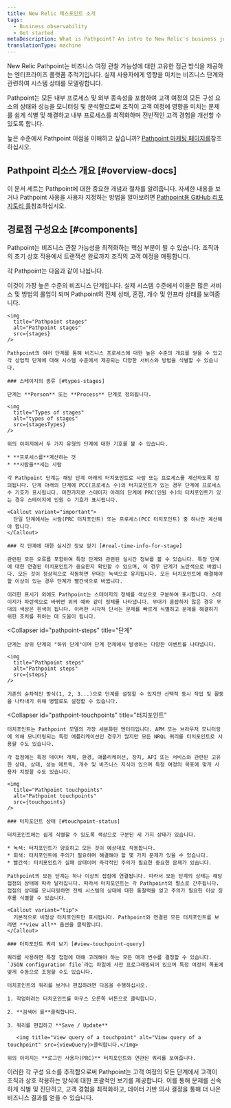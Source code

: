 ```yaml
---
title: New Relic 패스포인트 소개
tags:
  - Business observability
  - Get started
metaDescription: What is Pathpoint? An intro to New Relic's business journey observability.
translationType: machine
---
```







New Relic Pathpoint는 비즈니스 여정 관찰 가능성에 대한 고유한 접근 방식을 제공하는 엔터프라이즈 플랫폼 추적기입니다. 실제 사용자에게 영향을 미치는 비즈니스 단계와 관련하여 시스템 상태를 모델링합니다.

Pathpoint는 모든 내부 프로세스 및 외부 종속성을 포함하여 고객 여정의 모든 구성 요소의 상태와 성능을 모니터링 및 분석함으로써 조직이 고객 여정에 영향을 미치는 문제를 쉽게 식별 및 해결하고 내부 프로세스를 최적화하며 전반적인 고객 경험을 개선할 수 있도록 합니다.

높은 수준에서 Pathpoint 이점을 이해하고 싶습니까? [Pathpoint 마케팅 페이지를](https://newrelic.com/platform/pathpoint)참조하십시오.

## Pathpoint 리소스 개요 [#overview-docs]

이 문서 세트는 Pathpoint에 대한 중요한 개념과 절차를 알려줍니다. 자세한 내용을 보거나 Pathpoint 사용을 사용자 지정하는 방법을 알아보려면 [Pathpoint용 GitHub 리포지토리 를](https://github.com/newrelic/nr1-pathpoint)참조하십시오.

## 경로점 구성요소 [#components]

Pathpoint는 비즈니스 관찰 가능성을 최적화하는 핵심 부분이 될 수 있습니다. 조직과의 초기 상호 작용에서 트랜잭션 완료까지 조직의 고객 여정을 매핑합니다.

각 Pathpoint는 다음과 같이 나뉩니다.

<CollapserGroup>
  <Collapser
    id="pathpoint-stages"
    title="스테이지"
  >
    이것이 가장 높은 수준의 비즈니스 단계입니다. 실제 시스템 수준에서 이들은 많은 서비스 및 방법의 롤업이 되며 Pathpoint의 전체 상태, 혼잡, 개수 및 인프라 상태를 보여줍니다.

    <img
      title="Pathpoint stages"
      alt="Pathpoint stages"
      src={stages}
    />

    Pathpoint의 여러 단계를 통해 비즈니스 프로세스에 대한 높은 수준의 개요를 얻을 수 있고 각 상업적 단계에 대해 시스템 수준에서 제공되는 다양한 서비스와 방법을 식별할 수 있습니다.

    ### 스테이지의 종류 [#types-stages]

    단계는 **Person** 또는 **Process** 단계로 정의됩니다.

    <img
      title="Types of stages"
      alt="types of stages"
      src={stagesTypes}
    />

    위의 이미지에서 두 가지 유형의 단계에 대한 기호를 볼 수 있습니다.

    * **프로세스를**계산하는 것
    * **사람을**세는 사람

    각 Pathpoint 단계는 해당 단계 아래의 터치포인트로 사람 또는 프로세스를 계산하도록 정의됩니다. 단계 아래의 단계에 PCC(프로세스 수)의 터치포인트가 있는 경우 단계에 프로세스 수 기호가 표시됩니다. 마찬가지로 스테이지 아래의 단계에 PRC(인원 수)의 터치포인트가 있는 경우 스테이지에 인원 수 기호가 표시됩니다.

    <Callout variant="important">
      단일 단계에서는 사람(PRC 터치포인트) 또는 프로세스(PCC 터치포인트) 중 하나만 계산해야 합니다.
    </Callout>

    ### 각 단계에 대한 실시간 정보 얻기 [#real-time-info-for-stage]

    관련된 모든 오류를 포함하여 특정 단계와 관련된 실시간 정보를 볼 수 있습니다. 특정 단계에 대한 연결된 터치포인트가 중요한지 확인할 수 있으며, 이 경우 단계가 노란색으로 바뀝니다. 모든 것이 정상적으로 작동하면 무대는 녹색으로 유지됩니다. 모든 터치포인트에 해결해야 할 이상이 있는 경우 단계가 빨간색으로 바뀝니다.

    이러한 표시기 외에도 Pathpoint는 스테이지의 정체를 색상으로 구분하여 표시합니다. 스테이지가 파란색으로 바뀌면 위의 예와 같이 정체를 나타냅니다. 무대가 혼잡하지 않은 경우 무대의 색상은 흰색이 됩니다. 이러한 시각적 단서는 문제를 빠르게 식별하고 문제를 해결하기 위한 조치를 취하는 데 도움이 됩니다.
  </Collapser>

  <Collapser
    id="pathpoint-steps"
    title="단계"
  >
    단계는 상위 단계의 "하위 단계"이며 단계 전체에서 발생하는 다양한 이벤트를 나타냅니다.

    <img
      title="Pathpoint steps"
      alt="Pathpoint steps"
      src={steps}
    />

    기존의 순차적인 방식(1, 2, 3...)으로 단계를 설정할 수 있지만 선택적 동시 작업 및 활동을 나타내기 위해 병렬로도 설정할 수 있습니다.
  </Collapser>

  <Collapser
    id="pathpoint-touchpoints"
    title="터치포인트"
  >
    터치포인트는 Pathpoint 모델의 가장 세분화된 엔터티입니다. APM 또는 브라우저 모니터링에 의해 모니터링되는 특정 애플리케이션인 경우가 많지만 모든 NRQL 쿼리를 터치포인트로 사용할 수도 있습니다.

    각 접점에는 특정 데이터 개체, 환경, 애플리케이션, 장치, API 또는 서비스와 관련된 고유한 상태, 상태, 성능 메트릭, 개수 및 비즈니스 지식이 있으며 특정 여정의 목표에 맞게 사용자 지정할 수도 있습니다.

    <img
      title="Pathpoint touchpoints"
      alt="Pathpoint touchpoints"
      src={touchpoints}
    />

    ### 터치포인트 상태 [#touchpoint-status]

    터치포인트에는 쉽게 식별할 수 있도록 색상으로 구분된 세 가지 상태가 있습니다.

    * 녹색: 터치포인트가 양호하고 모든 것이 예상대로 작동합니다.
    * 회색: 터치포인트에 주의가 필요하며 해결해야 할 몇 가지 문제가 있을 수 있습니다.
    * 빨간색: 터치포인트가 실패 상태이며 즉각적인 주의가 필요한 중요한 문제가 있습니다.

    Pathpoint의 모든 단계는 하나 이상의 접점에 연결됩니다. 따라서 모든 단계의 상태는 해당 접점의 상태에 따라 달라집니다. 따라서 터치포인트는 각 Pathpoint의 펄스로 간주됩니다. 접점의 상태를 모니터링하면 전체 시스템의 상태에 대한 통찰력을 얻고 주의가 필요한 이상 징후를 식별할 수 있습니다.

    <Callout variant="tip">
      기본적으로 비정상 터치포인트만 표시됩니다. Pathpoint와 연결된 모든 터치포인트를 보려면 **view all** 옵션을 클릭합니다.
    </Callout>

    ### 터치포인트 쿼리 보기 [#view-touchpoint-query]

    쿼리를 사용하면 특정 접점에 대해 고려해야 하는 모든 매개 변수를 결정할 수 있습니다. `JSON configuration file`라는 파일에 사전 프로그래밍되어 있으며 특정 여정의 목표에 맞게 수동으로 조정할 수도 있습니다.

    터치포인트의 쿼리를 보거나 편집하려면 다음을 수행하십시오.

    1. 작업하려는 터치포인트를 마우스 오른쪽 버튼으로 클릭합니다.

    2. **검색어 를**클릭합니다.

    3. 쿼리를 편집하고 **Save / Update**

       <img title="View query of a touchpoint" alt="View query of a touchpoint" src={viewQuery}>클릭합니다.</img>

    위의 이미지는 **로그인 사용자(PRC)** 터치포인트와 연관된 쿼리를 보여줍니다.
  </Collapser>
</CollapserGroup>

이러한 각 구성 요소를 추적함으로써 Pathpoint는 고객 여정의 모든 단계에서 고객이 조직과 상호 작용하는 방식에 대한 포괄적인 보기를 제공합니다. 이를 통해 문제를 신속하게 식별 및 진단하고, 고객 경험을 최적화하고, 데이터 기반 의사 결정을 통해 더 나은 비즈니스 결과를 얻을 수 있습니다.